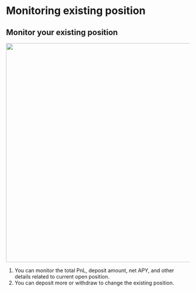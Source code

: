 # Monitoring existing position

## Monitor your existing position
    
<img src="/assets/amplify-monitor-a-position-1.png" alt="" width="600" height="auto"></img>
    
1. You can monitor the total PnL, deposit amount, net APY, and other details related to current open position. 
2. You can deposit more or withdraw to change the existing position.